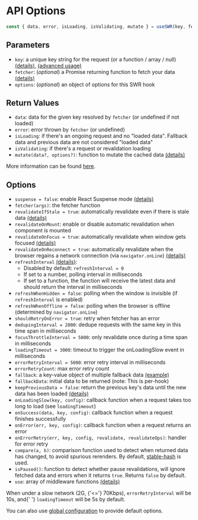 
# API Options

```js
const { data, error, isLoading, isValidating, mutate } = useSWR(key, fetcher, options)
```


## Parameters

- `key`: a unique key string for the request (or a function / array / null) [(details)](/docs/arguments), [(advanced usage)](/docs/conditional-fetching)
- `fetcher`: (_optional_) a Promise returning function to fetch your data [(details)](/docs/data-fetching)
- `options`: (_optional_) an object of options for this SWR hook

## Return Values

- `data`: data for the given key resolved by `fetcher` (or undefined if not loaded)
- `error`: error thrown by `fetcher` (or undefined)
- `isLoading`: if there's an ongoing request and no "loaded data". Fallback data and previous data are not considered "loaded data"
- `isValidating`: if there's a request or revalidation loading
- `mutate(data?, options?)`: function to mutate the cached data [(details)](/docs/mutation)

More information can be found [here](/docs/return-values).

## Options

- `suspense = false`: enable React Suspense mode [(details)](/docs/suspense)
- `fetcher(args)`: the fetcher function
- `revalidateIfStale = true`: automatically revalidate even if there is stale data [(details)](/docs/revalidation#disable-automatic-revalidations)
- `revalidateOnMount`: enable or disable automatic revalidation when component is mounted
- `revalidateOnFocus = true`: automatically revalidate when window gets focused [(details)](/docs/revalidation)
- `revalidateOnReconnect = true`: automatically revalidate when the browser regains a network connection (via `navigator.onLine`) [(details)](/docs/revalidation)
- `refreshInterval` [(details)](/docs/revalidation):
  - Disabled by default: `refreshInterval = 0`
  - If set to a number, polling interval in milliseconds
  - If set to a function, the function will receive the latest data and should return the interval in milliseconds
- `refreshWhenHidden = false`: polling when the window is invisible (if `refreshInterval` is enabled)
- `refreshWhenOffline = false`: polling when the browser is offline (determined by `navigator.onLine`)
- `shouldRetryOnError = true`: retry when fetcher has an error
- `dedupingInterval = 2000`: dedupe requests with the same key in this time span in milliseconds
- `focusThrottleInterval = 5000`: only revalidate once during a time span in milliseconds
- `loadingTimeout = 3000`: timeout to trigger the onLoadingSlow event in milliseconds
- `errorRetryInterval = 5000`: error retry interval in milliseconds
- `errorRetryCount`: max error retry count
- `fallback`: a key-value object of multiple fallback data [(example)](/docs/with-nextjs)
- `fallbackData`: initial data to be returned (note: This is per-hook)
- `keepPreviousData = false`: return the previous key's data until the new data has been loaded [(details)](/docs/return-values)
- `onLoadingSlow(key, config)`: callback function when a request takes too long to load (see `loadingTimeout`)
- `onSuccess(data, key, config)`: callback function when a request finishes successfully
- `onError(err, key, config)`: callback function when a request returns an error
- `onErrorRetry(err, key, config, revalidate, revalidateOps)`: handler for error retry
- `compare(a, b)`: comparison function used to detect when returned data has changed, to avoid spurious rerenders. By default, [stable-hash](https://github.com/shuding/stable-hash) is used.
- `isPaused()`: function to detect whether pause revalidations, will ignore fetched data and errors when it returns `true`. Returns `false` by default.
- `use`: array of middleware functions [(details)](/docs/middleware)

<Callout emoji="💡">
  When under a slow network (2G, {'<='} 70Kbps), <code>errorRetryInterval</code> will be 10s, and{' '}
  <code>loadingTimeout</code> will be 5s by default.
</Callout>

You can also use [global configuration](/docs/global-configuration) to provide default options.
